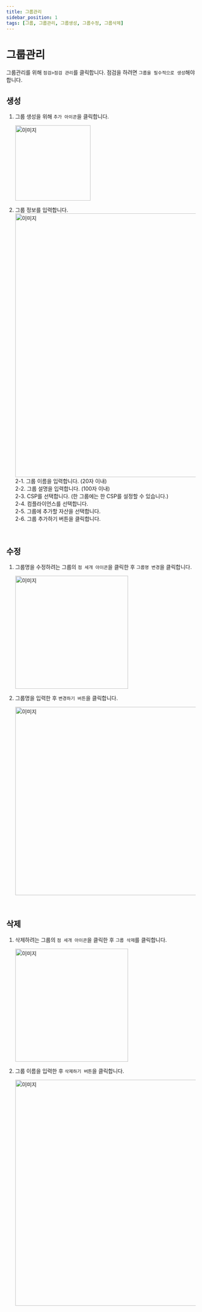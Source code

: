 ```yaml
---
title: 그룹관리
sidebar_position: 1
tags: [그룹, 그룹관리, 그룹생성, 그룹수정, 그룹삭제]
---
```



# 그룹관리

그룹관리를 위해 `점검>점검 관리`를 클릭합니다.
점검을 하려면 `그룹을 필수적으로 생성`해야 합니다.

## 생성

1. 그룹 생성을 위해 `추가 아이콘`을 클릭합니다.

    <img width="200" src={group1} alt="이미지" />

2. 그룹 정보를 입력합니다.<br/>
    <img width="700" src={group2} alt="이미지" />
    <br />
    2-1. 그룹 이름을 입력합니다. (20자 이내)
    <br />
    2-2. 그룹 설명을 입력합니다. (100자 이내)
    <br />
    2-3. CSP를 선택합니다. (한 그룹에는 한 CSP를 설정할 수 있습니다.)
    <br />
    2-4. 컴플라이언스를 선택합니다.
    <br />
    2-5. 그룹에 추가할 자산을 선택합니다.
    <br />
    2-6. 그룹 추가하기 버튼을 클릭합니다.

<p>&nbsp;</p>

## 수정

1. 그룹명을 수정하려는 그룹의 `점 세개 아이콘`을 클릭한 후 `그룹명 변경`을 클릭합니다.

    <img width="300" src={group3} alt="이미지" />

<p></p>

<p></p>

2. 그룹명을 입력한 후 `변경하기 버튼`을 클릭합니다.

    <img width="500" src={group4} alt="이미지" />

<p>&nbsp;</p>

## 삭제

1. 삭제하려는 그룹의 `점 세개 아이콘`을 클릭한 후 `그룹 삭제`를 클릭합니다.

    <img width="300" src={group3} alt="이미지" />

2. 그룹 이름을 입력한 후 `삭제하기 버튼`을 클릭합니다.

    <img width="600" src={group5} alt="이미지" />
